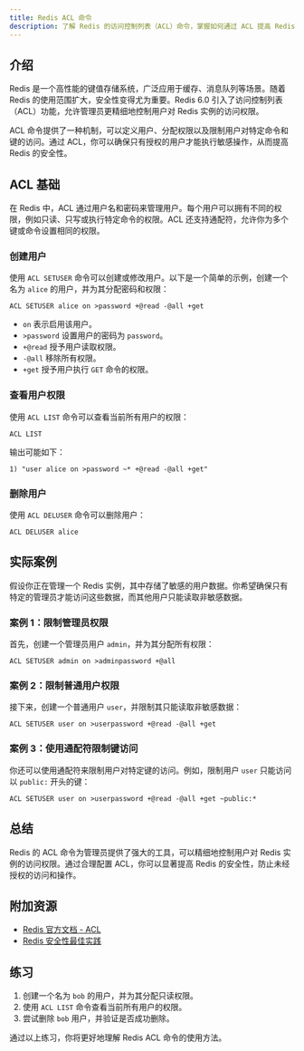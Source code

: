```yaml
---
title: Redis ACL 命令
description: 了解 Redis 的访问控制列表（ACL）命令，掌握如何通过 ACL 提高 Redis 的安全性。
---
```


## 介绍

Redis 是一个高性能的键值存储系统，广泛应用于缓存、消息队列等场景。随着 Redis 的使用范围扩大，安全性变得尤为重要。Redis 6.0 引入了访问控制列表（ACL）功能，允许管理员更精细地控制用户对 Redis 实例的访问权限。

ACL 命令提供了一种机制，可以定义用户、分配权限以及限制用户对特定命令和键的访问。通过 ACL，你可以确保只有授权的用户才能执行敏感操作，从而提高 Redis 的安全性。

## ACL 基础

在 Redis 中，ACL 通过用户名和密码来管理用户。每个用户可以拥有不同的权限，例如只读、只写或执行特定命令的权限。ACL 还支持通配符，允许你为多个键或命令设置相同的权限。

### 创建用户

使用 `ACL SETUSER` 命令可以创建或修改用户。以下是一个简单的示例，创建一个名为 `alice` 的用户，并为其分配密码和权限：

```redis
ACL SETUSER alice on >password +@read -@all +get
```

- `on` 表示启用该用户。
- `>password` 设置用户的密码为 `password`。
- `+@read` 授予用户读取权限。
- `-@all` 移除所有权限。
- `+get` 授予用户执行 `GET` 命令的权限。

### 查看用户权限

使用 `ACL LIST` 命令可以查看当前所有用户的权限：

```redis
ACL LIST
```

输出可能如下：

```
1) "user alice on >password ~* +@read -@all +get"
```

### 删除用户

使用 `ACL DELUSER` 命令可以删除用户：

```redis
ACL DELUSER alice
```

## 实际案例

假设你正在管理一个 Redis 实例，其中存储了敏感的用户数据。你希望确保只有特定的管理员才能访问这些数据，而其他用户只能读取非敏感数据。

### 案例 1：限制管理员权限

首先，创建一个管理员用户 `admin`，并为其分配所有权限：

```redis
ACL SETUSER admin on >adminpassword +@all
```

### 案例 2：限制普通用户权限

接下来，创建一个普通用户 `user`，并限制其只能读取非敏感数据：

```redis
ACL SETUSER user on >userpassword +@read -@all +get
```

### 案例 3：使用通配符限制键访问

你还可以使用通配符来限制用户对特定键的访问。例如，限制用户 `user` 只能访问以 `public:` 开头的键：

```redis
ACL SETUSER user on >userpassword +@read -@all +get ~public:*
```

## 总结

Redis 的 ACL 命令为管理员提供了强大的工具，可以精细地控制用户对 Redis 实例的访问权限。通过合理配置 ACL，你可以显著提高 Redis 的安全性，防止未经授权的访问和操作。

## 附加资源

- [Redis 官方文档 - ACL](https://redis.io/topics/acl)
- [Redis 安全性最佳实践](https://redis.io/topics/security)

## 练习

1. 创建一个名为 `bob` 的用户，并为其分配只读权限。
2. 使用 `ACL LIST` 命令查看当前所有用户的权限。
3. 尝试删除 `bob` 用户，并验证是否成功删除。

通过以上练习，你将更好地理解 Redis ACL 命令的使用方法。